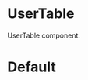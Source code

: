 
<Meta title="Molecules/UserTable" component={UserTable} />

# UserTable

UserTable component.

# Default

<Canvas>
  <Story name="default">
    <UserTable users={[
      { userName: "John Smith", role: "Admin" },
      { userName: "Adam Muller", role: "Admin" },
      { userName: "Perri Smith", role: "Admin" },
    ]}/>
  </Story>
</Canvas>
